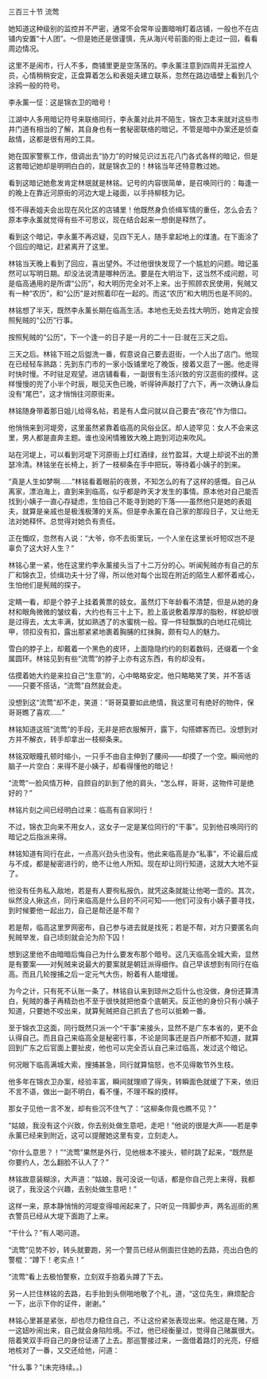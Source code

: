 

三百三十节 流莺

她知道这种级别的监控并不严密，通常不会常年设置暗哨盯着店铺，一般也不在店铺内安置“十人团”。～但是她还是很谨慎，先从海兴号前面的街上走过一回，看看周边情况。

这里不是闹市，行人不多，商铺里更是空荡荡的。李永薰注意到四周并无监控人员，心情稍稍安定，正盘算着怎么和表姐夫建立联系，忽然在路边墙壁上看到几个涂鸦一般的符号。

李永薰一怔：这是锦衣卫的暗号！

江湖中人多用暗记符号来联络同行，李永薰对此并不陌生，锦衣卫本来就对这些市井门道有相当的了解，其自身也有一套秘密联络的暗记，不管是暗中办案还是侦查敌情，这都是很有用的工具。

她在国家警察工作，借调出去“协力”的时候见识过五花八门各式各样的暗记，但是这套暗记她却是明明白白的，就是锦衣卫的！林铭当年还特意教过她。

看到这暗记她愈发肯定林珉就是林铭。记号的内容很简单，是召唤同行的：每逢一的晚上在靠近河原街的河边大堤上碰面，以手持柳枝为记。

怪不得表姐夫会出现在风化区的店铺里！他既然身负侦缉军情的重任，怎么会去？原本李永薰就觉得有些不可思议，现在结合起来一想倒是释然了。

看到这个暗记，李永薰不再迟疑，见四下无人，随手拿起地上的煤渣。在下面涂了个回应的暗记，赶紧离开了这里。

林铭当天晚上看到了回应，喜出望外。不过他很快发现了一个尴尬的问题。暗记虽然可以写明日期。却没法说清是哪种历法。要是在大明治下，这当然不成问题，可是临高通用的是所谓“公历”，和大明历完全对不上来。出于照顾农民使用，髡贼又有一种“农历”，和“公历”是对照着印在一起的。而这“农历”和大明历也是不同的。

林铭想了半天，既然李永薰长期在临高生活。本地也无处去找大明历，她肯定会按照髡贼的“公历”行事。

按照髡贼的“公历”，下一个逢一的日子是一月的二十一日:就在三天之后。

三天之后。林铭下班之后盥洗一番，假意说自己要去逛街，一个人出了店门。他现在已经轻车熟路：先到东门市的一家小饭铺里吃了晚饭，接着又逛了一圈。他走得时快时慢。不时驻足观望。进店铺看看，一副很有生活兴致的穷汉逛街的摸样。这样慢慢的兜了小半个时辰，眼见天色已晚，听得钟声敲打了六下，再一次确认身后没有“尾巴”，这才悄悄往河原街来。

林铭随身带着那日姐儿给得名帖，若是有人盘问就以自己要去“夜花”作为借口。

他悄悄来到河堤旁，这里虽然紧靠着临高的风俗业区。却人迹罕见：女人不会来这里，男人都是直奔主题。谁也没闲情雅致大晚上跑到河边来吹风。

站在河堤上，可以看到河堤下河原街上灯红酒绿，丝竹盈耳，大堤上却说不出的萧瑟冷清。林铭坐在长椅上，折了一枝柳条在手中把玩，等待着小姨子的到来。

“真是人生如梦啊……”林铭看着眼前的夜景，不知怎么的有了这样的感慨。自己从离家，漂泊海上，直到来到临高，似乎都是昨天才发生的事情。原本他对自己能否找到小姨子一直心存疑虑，生怕自己不能寻到她的下落――虽然他只是她的表姐夫，就算是亲戚也是极浅极薄的关系。但是李永薰在自己家的那段日子，又让他无法对她释怀。总觉得对她负有责任。

正在慨叹，忽然有人说：“大爷，你不去街里玩，一个人坐在这里长吁短叹岂不是辜负了这大好人生？”

林铭心里一紧，他在这里约李永薰接头当了十二万分的心。听闻髡贼亦有自己的东厂和锦衣卫，侦缉功夫十分了得，所以他对每个出现在附近的陌生人都怀着戒心，生怕他们是髡贼的探子。

定睛一看，却是个脖子上挂着黄票的妓女。虽然灯下年龄看不清楚，但是从她的身材和眼角微微的皱纹看，大约也有三十上下。脸上虽说敷着厚厚的脂粉，样貌却很是过得去，太太丰满，犹如熟透了的水蜜桃一般。穿一件轻飘飘的白地红花绸比甲，领扣没有扣，露出那紧紧地裹着胸脯的红抹胸，颇有勾人的魅力。

雪白的脖子上，却戴着一个黑色的皮环，上面隐隐约约的刻着数码，还缀着一个金属圆环。林铭见到有些“流莺”的脖子上亦有这东西，有的却没有。

估摸着她大约是来拉自己“生意”的，心中略略安定。他只略略笑了笑，并不答话――只要不搭话，“流莺”自然就会走。

没想到这“流莺”却不走，笑道：“哥哥莫要如此绝情，我这里可有绝好的物件，保哥哥瞧了喜欢……”

林铭知道这班“流莺”的手段，无非是把衣服解开，露下，勾搭嫖客而已。没想到对方并不解衣，转手却拿出一枝柳条来。

林铭双眼瞳孔顿时缩小，一只手不由自主伸到了腰间――却摸了一个空。瞬间他的脑子一片空白：来得不是小姨子，却看得懂他的暗记！

“流莺”一脸风情万种，自顾自的趴到了他的肩头，“怎么样，哥哥，这物件可是绝好的？”

林铭片刻之间已经明白过来：临高有自家同行！

不过，锦衣卫向来不用女人，这女子一定是某位同行的“干事”。见到他召唤同行的暗记之后指派来得。

林铭知道有同行在此，一点高兴劲头也没有。他此来临高是办“私事”，不论最后成与不成，都是秘密进行的，绝不让他人所知。现在却让同行知道，这就大大地不妥了。

他没有任务私入敌地，若是有人要徇私报仇，就凭这条就能让他喝一壶的。其次，纵然没人揪这点，同行来临高是什么目的不问可知――他们可没有小姨子要寻找，到时候要他一起出力，自己是帮还是不帮？

若是帮，临高这里罗网密布，自己参与进去就是找死；若是不帮，对方只要匿名向髡贼举发，自己顷刻就会沦为阶下囚！

想到这里他不由暗暗后悔自己为什么要发布那个暗号。这几天临高全城大索，显然是有要案――对髡贼来说最大的要案就是朝廷派得细作。自己早该想到有同行在临高。而且几轮搜捕之后一定元气大伤，盼着有人能增援。

为今之计，只有死不认账一条了。林铭自认来到琼州之后什么也没做，身份还算清白，髡贼的番子再精劲也不至于很快就把他查个底朝天。反正他的身份只有小姨子知道，只要她不咬出来，就算髡贼把自己抓去了也可以抵赖一番。

至于锦衣卫这面，同行既然只派一个“干事”来接头，显然不是广东本省的，更不会认得自己。而且自己来临高全是秘密行事，不论是同事还是百户所都不知道，就算回到广东之后官面上要扯皮，他也可以完全否认自己来过临高，发过这个暗记。

何况眼下临高满城大索，搜捕甚急，同行就算恼怒，也不见得敢节外生枝。

他多年在锦衣卫办案，经验丰富，瞬间就理顺了得失，转瞬面色就缓了下来，依旧不言不语，做出一副不明白，看不懂，不理不睬的摸样。

那女子见他一言不发，却有些沉不住气了：“这柳条你竟也瞧不见？”

“姑娘，我没有这个兴致，你去别处做生意吧，走吧！”他说的很是大声――若是李永薰已经来到附近，这可以提醒她这里有变，立刻走人。

“你什么意思？！”“流莺”果然是外行，见他根本不接头，顿时跳了起来，“既然是你要约人，怎么翻脸不认人了？”

林铭故意装糊涂，大声道：“姑娘，我可没说一句话，都是你自己兜上来得，我都说了，我没这个兴趣，去别处做生意吧！”

这样一来，原本静悄悄的河堤变得喧闹起来了，只听见一阵脚步声，两名巡街的黑衣警员已经从大堤下面跑了上来。

“干什么？”有人喝问道。

“流莺”见势不妙，转头就要跑，另一个警员已经从侧面拦住她的去路，亮出白色的警棍：“蹲下！老实点！”

“流莺”看上去极怕警察，立刻双手抱着头蹲了下去。

另一人拦住林铭的去路，右手抬到头侧啪地敬了个礼，道，“这位先生，麻烦配合一下，出示下你的证件，谢谢。”

林铭心里甚是紧张，却也尽力稳住自己，不让这份紧张表现出来。他这是在赌，万一这妞吵闹出来，自己就会身陷险境。不过，他已经衡量过，觉得自己赌赢很大。陪着笑双手将自己的身份证递了上去。那巡警接过来，一面借着路灯的光亮，仔细地核对了一番，又交还给他，问道：

“什么事？”(未完待续。。)

